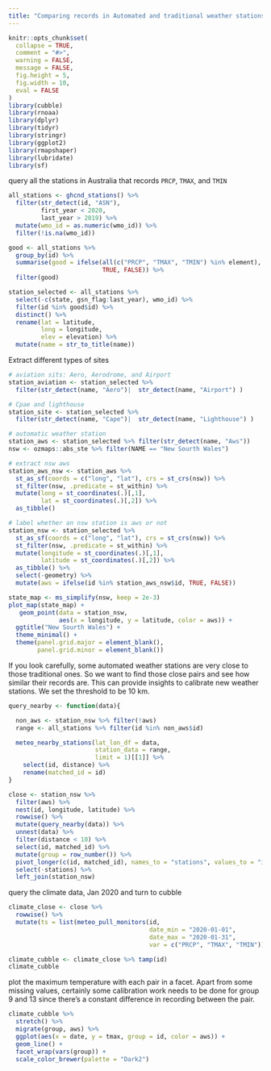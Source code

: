 ```yaml
---
title: "Comparing records in Automated and traditional weather stations"
---
```


```r
knitr::opts_chunk$set(
  collapse = TRUE,
  comment = "#>", 
  warning = FALSE,
  message = FALSE,
  fig.height = 5,
  fig.width = 10, 
  eval = FALSE
)
library(cubble)
library(rnoaa)
library(dplyr)
library(tidyr)
library(stringr)
library(ggplot2)
library(rmapshaper)
library(lubridate)
library(sf)
```

query all the stations in Australia that records `PRCP`, `TMAX`, and `TMIN`

```r
all_stations <- ghcnd_stations() %>%
  filter(str_detect(id, "ASN"),
         first_year < 2020,
         last_year > 2019) %>%
  mutate(wmo_id = as.numeric(wmo_id)) %>%
  filter(!is.na(wmo_id))

good <- all_stations %>%
  group_by(id) %>%
  summarise(good = ifelse(all(c("PRCP", "TMAX", "TMIN") %in% element), 
                          TRUE, FALSE)) %>%
  filter(good)

station_selected <- all_stations %>%
  select(-c(state, gsn_flag:last_year), wmo_id) %>%
  filter(id %in% good$id) %>%
  distinct() %>%
  rename(lat = latitude,
         long = longitude,
         elev = elevation) %>%
  mutate(name = str_to_title(name))
```

Extract different types of sites

```r
# aviation sits: Aero, Aerodrome, and Airport
station_aviation <- station_selected %>%
  filter(str_detect(name, "Aero")|  str_detect(name, "Airport") )

# Cpae and lighthouse
station_site <- station_selected %>%
  filter(str_detect(name, "Cape")|  str_detect(name, "Lighthouse") )
```

```r
# automatic weather station
station_aws <- station_selected %>% filter(str_detect(name, "Aws"))
nsw <- ozmaps::abs_ste %>% filter(NAME == "New Sourth Wales")

# extract nsw aws 
station_aws_nsw <- station_aws %>%
  st_as_sf(coords = c("long", "lat"), crs = st_crs(nsw)) %>%
  st_filter(nsw, .predicate = st_within) %>%
  mutate(long = st_coordinates(.)[,1],
         lat = st_coordinates(.)[,2]) %>%
  as_tibble()

# label whether an nsw station is aws or not
station_nsw <- station_selected %>%
  st_as_sf(coords = c("long", "lat"), crs = st_crs(nsw)) %>%
  st_filter(nsw, .predicate = st_within) %>%
  mutate(longitude = st_coordinates(.)[,1],
         latitude = st_coordinates(.)[,2]) %>%
  as_tibble() %>%
  select(-geometry) %>%
  mutate(aws = ifelse(id %in% station_aws_nsw$id, TRUE, FALSE))

state_map <- ms_simplify(nsw, keep = 2e-3)
plot_map(state_map) +
   geom_point(data = station_nsw, 
              aes(x = longitude, y = latitude, color = aws)) + 
  ggtitle("New Sourth Wales") + 
  theme_minimal() + 
  theme(panel.grid.major = element_blank(),
        panel.grid.minor = element_blank()) 
```

If you look carefully, some automated weather stations are very close to those traditional ones. So we want to find those close pairs and see how similar their records are. This can provide insights to calibrate new weather stations. We set the threshold to be 10 km.

```r
query_nearby <- function(data){

  non_aws <- station_nsw %>% filter(!aws)
  range <- all_stations %>% filter(id %in% non_aws$id)

  meteo_nearby_stations(lat_lon_df = data,
                        station_data = range,
                        limit = 1)[[1]] %>%
    select(id, distance) %>%
    rename(matched_id = id)
}

close <- station_nsw %>%
  filter(aws) %>%
  nest(id, longitude, latitude) %>%
  rowwise() %>%
  mutate(query_nearby(data)) %>%
  unnest(data) %>%
  filter(distance < 10) %>%
  select(id, matched_id) %>%
  mutate(group = row_number()) %>%
  pivot_longer(c(id, matched_id), names_to = "stations", values_to = "id") %>%
  select(-stations) %>%
  left_join(station_nsw)
```

query the climate data, Jan 2020 and turn to cubble

```r
climate_close <- close %>%
  rowwise() %>%
  mutate(ts = list(meteo_pull_monitors(id,
                                       date_min = "2020-01-01",
                                       date_max = "2020-01-31",
                                       var = c("PRCP", "TMAX", "TMIN"))))

climate_cubble <- climate_close %>% tamp(id)
climate_cubble
```

plot the maximum temperature with each pair in a facet. Apart from some missing values, certainly some calibration work needs to be done for group 9 and 13 since there's a constant difference in recording between the pair.

```r
climate_cubble %>%
  stretch() %>%
  migrate(group, aws) %>%
  ggplot(aes(x = date, y = tmax, group = id, color = aws)) +
  geom_line() +
  facet_wrap(vars(group)) +
  scale_color_brewer(palette = "Dark2")

```

